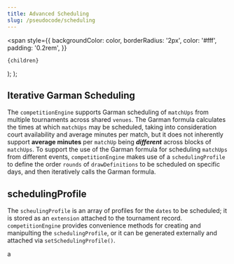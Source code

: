 ```yaml
---
title: Advanced Scheduling
slug: /pseudocode/scheduling
---
```



  <span
    style={{
      backgroundColor: color,
      borderRadius: '2px',
      color: '#fff',
      padding: '0.2rem',
    }}
  >
    {children}
  </span>
);

  <span>
    <ReactJson
      collapsed={true}
      style={{ fontSize: 18 }}
      src={SchedulingProfile}
      name="schedulingProfile"
      theme="summerfruit:inverted"
      collapseStringsAfterLength={15}
      displayDataTypes={false}
    />
  </span>
);

## Iterative Garman Scheduling

The `competitionEngine` supports <Highlight color="#24c2a0">Garman</Highlight> scheduling of `matchUps` from multiple tournaments across shared `venues`. The Garman formula calculates the times at which `matchUps` may be scheduled, taking into consideration court availability and average minutes per match, but it does not inherently support **average minutes** per `matchUp` being **_different_** across blocks of `matchUps`. To support the use of the Garman formula for scheduling `matchUps` from different events, `competitionEngine` makes use of a `schedulingProfile` to define the order `rounds` of `drawDefinitions` to be scheduled on specific days, and then iteratively calls the Garman formula.

## schedulingProfile

The `scheulingProfile` is an array of profiles for the `dates` to be scheduled; it is stored as an `extension` attached to the tournament record. `competitionEngine` provides convenience methods for creating and manipulting the `schedulingProfile`, or it can be generated externally and attached via `setSchedulingProfile()`.

<JSONVIEW>a</JSONVIEW>
